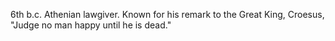 {{cleanup}}6th b.c. Athenian lawgiver.  Known for his remark to the Great King, Croesus, "Judge no man happy until he is dead."